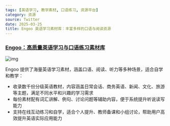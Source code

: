 ```yaml
---
tags: [英语学习, 教学素材, 口语练习, 资源平台]
category: 资源
source: Twitter
date: 2025-03-25
title: Engoo 英语学习素材库：丰富多样的口语与阅读资源
---
```


### [Engoo：高质量英语学习与口语练习素材库](https://engoo.com/app/materials/en)

![img](https://img.mengpeng.tech/i/2025/04/16/67ff3d5dbdd35.webp)

Engoo 提供了海量英语学习素材，涵盖口语、阅读、听力等多种场景，适合自学和教学：

- 收录数千份分级英语教材，内容涵盖日常会话、商务英语、新闻、文化、旅游等主题，满足不同水平和兴趣的学习需求
- 每份素材配有词汇讲解、例句、讨论问题等辅助内容，便于系统提升听说读写能力
- 支持在线互动练习和自学，适合个人提升、教师备课和小组讨论，帮助用户高效提升英语实际应用能力 
